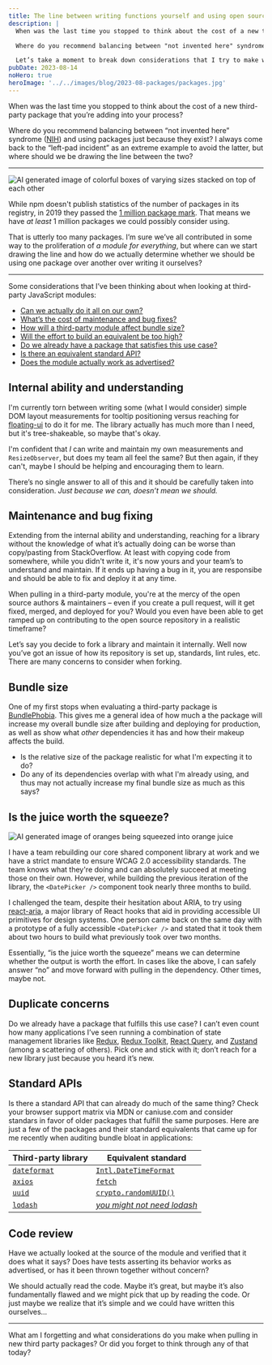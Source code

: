 ```yaml
---
title: The line between writing functions yourself and using open source modules
description: |
  When was the last time you stopped to think about the cost of a new third-party package that you’re adding into your process?

  Where do you recommend balancing between "not invented here" syndrome and using packages just because they exist? I always come back to the "left-pad incident" as an extreme example to avoid the latter, but where should we be drawing the line between the two?

  Let’s take a moment to break down considerations that I try to make when balancing writing code against pulling in third-party modules…
pubDate: 2023-08-14
noHero: true
heroImage: '../../images/blog/2023-08-packages/packages.jpg'
---
```



When was the last time you stopped to think about the cost of a new third-party package that you’re adding into your process?

Where do you recommend balancing between “not invented here” syndrome ([NIH](<(https://en.wikipedia.org/wiki/Not_invented_here)>)) and using packages just because they exist? I always come back to the “left-pad incident” as an extreme example to avoid the latter, but where should we be drawing the line between the two?

---

<Image
  src={HeroImage}
  width={1152}
  alt="AI generated image of colorful boxes of varying sizes stacked on top of each other"
/>

While npm doesn't publish statistics of the number of packages in its registry, in 2019 they passed the [1 million package mark](https://blog.npmjs.org/post/615388323067854848/so-long-and-thanks-for-all-the-packages.html). That means we have _at least_ 1 million packages we could possibly consider using.

That is utterly too many packages. I’m sure we’ve all contributed in some way to the proliferation of _a module for everything_, but where can we start drawing the line and how do we actually determine whether we should be using one package over another over writing it ourselves?

---

Some considerations that I’ve been thinking about when looking at third-party JavaScript modules:

- [Can we actually do it all on our own?](#internal-ability-and-understanding)
- [What’s the cost of maintenance and bug fixes?](#maintenance-and-bug-fixing)
- [How will a third-party module affect bundle size?](#bundle-size)
- [Will the effort to build an equivalent be too high?](#is-the-juice-worth-the-squeeze)
- [Do we already have a package that satisfies this use case?](#duplicate-concerns)
- [Is there an equivalent standard API?](#standard-apis)
- [Does the module actually work as advertised?](#code-review)

## Internal ability and understanding

I'm currently torn between writing some (what I would consider) simple DOM layout measurements for tooltip positioning versus reaching for [floating-ui](https://floating-ui.com/) to do it for me. The library actually has much more than I need, but it's tree-shakeable, so maybe that's okay.

I'm confident that _I_ can write and maintain my own measurements and `ResizeObserver`, but does my team all feel the same? But then again, if they can't, maybe I should be helping and encouraging them to learn.

There’s no single answer to all of this and it should be carefully taken into consideration. _Just because we can, doesn’t mean we should._

## Maintenance and bug fixing

Extending from the internal ability and understanding, reaching for a library without the knowledge of what it’s actually doing can be worse than copy/pasting from StackOverflow. At least with copying code from somewhere, while you didn't write it, it's now yours and your team’s to understand and maintain. If it ends up having a bug in it, you are responsibe and should be able to fix and deploy it at any time.

When pulling in a third-party module, you're at the mercy of the open source authors & maintainers – even if you create a pull request, will it get fixed, merged, and deployed for you? Would you even have been able to get ramped up on contributing to the open source repository in a realistic timeframe?

Let’s say you decide to fork a library and maintain it internally. Well now you’ve got an issue of how its repository is set up, standards, lint rules, etc. There are many concerns to consider when forking.

## Bundle size

One of my first stops when evaluating a third-party package is [BundlePhobia](https://bundlephobia.com/). This gives me a general idea of how much a the package will increase my overall bundle size after building and deploying for production, as well as show what _other_ dependencies it has and how their makeup affects the build.

- Is the relative size of the package realistic for what I'm expecting it to do?
- Do any of its dependencies overlap with what I'm already using, and thus may not actually increase my final bundle size as much as this says?

## Is the juice worth the squeeze?

<Image src={JuiceSqueezeImage} width={1152} alt="AI generated image of oranges being squeezed into orange juice" />

I have a team rebuilding our core shared component library at work and we have a strict mandate to ensure WCAG 2.0 accessibility standards. The team knows what they're doing and can absolutely succeed at meeting those on their own. However, while building the previous iteration of the library, the `<DatePicker />` component took nearly three months to build.

I challenged the team, despite their hesitation about ARIA, to try using [react-aria](https://react-spectrum.adobe.com/react-aria/index.html), a major library of React hooks that aid in providing accessible UI primitives for design systems. One person came back on the same day with a prototype of a fully accessible `<DatePicker />` and stated that it took them about two hours to build what previously took over two months.

Essentially, “is the juice worth the squeeze” means we can determine whether the output is worth the effort. In cases like the above, I can safely answer “no” and move forward with pulling in the dependency. Other times, maybe not.

## Duplicate concerns

Do we already have a package that fulfills this use case? I can’t even count how many applications I’ve seen running a combination of state management libraries like [Redux](https://redux.js.org/), [Redux Toolkit](https://redux-toolkit.js.org/), [React Query](https://tanstack.com/query/latest/), and [Zustand](https://docs.pmnd.rs/zustand/getting-started/introduction) (among a scattering of others). Pick one and stick with it; don’t reach for a new library just because you heard it’s new.

## Standard APIs

Is there a standard API that can already do much of the same thing? Check your browser support matrix via MDN or caniuse.com and consider standars in favor of older packages that fulfill the same purposes. Here are just a few of the packages and their standard equivalents that came up for me recently when auditing bundle bloat in applications:

| Third-party library                                      | Equivalent standard                                                                                                           |
| -------------------------------------------------------- | ----------------------------------------------------------------------------------------------------------------------------- |
| [`dateformat`](https://www.npmjs.com/package/dateformat) | [`Intl.DateTimeFormat`](https://developer.mozilla.org/en-US/docs/Web/JavaScript/Reference/Global_Objects/Intl/DateTimeFormat) |
| [`axios`](https://www.npmjs.com/package/axios)           | [`fetch`](https://developer.mozilla.org/en-US/docs/Web/API/fetch)                                                             |
| [`uuid`](https://www.npmjs.com/package/uuid)             | [`crypto.randomUUID()`](https://developer.mozilla.org/en-US/docs/Web/API/Crypto/randomUUID)                                   |
| [`lodash`](https://www.npmjs.com/package/lodash)         | [_you might not need lodash_](https://youmightnotneed.com/lodash/)                                                            |

## Code review

Have we actually looked at the source of the module and verified that it does what it says? Does have tests asserting its behavior works as advertised, or has it been thrown together without concern?

We should actually read the code. Maybe it’s great, but maybe it’s also fundamentally flawed and we might pick that up by reading the code. Or just maybe we realize that it’s simple and we could have written this ourselves…

---

What am I forgetting and what considerations do you make when pulling in new third party packages? Or did you forget to think through any of that today?
